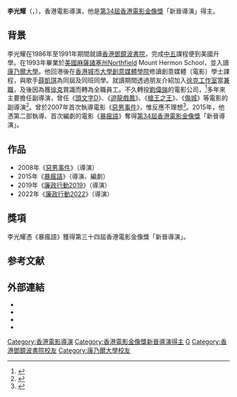 {{Otheruses|subject=香港導演|other=新加坡前總理|李光耀}}

{{藝人
|姓名 = 李光耀
|類型 = 導演
|英文名 = David Lee 
|羅馬拼音 = Lee Kwong Yiu
| image         = [[File:HK_KT_HKFDG_陳果_Fruit_Chan_Gor_n_李光耀_導演_David_Lee_Kwong_Yiu_Dec-2017_IX1.jpg|200px]]
| caption       = 2017年12月[[香港電影導演會|香港電影導演會]]與導演對話電影座談會，灰衫者為李光耀
| birth_date    = {{birth date and age|1973|11|27}}
| birth_place   = {{HKG-1959}}
| death_date    = 
| death_place   = 
| nationality   = {{CHN-HKG}}
| ancestor      = 
| other_names   = 
| education     = {{ubl|[[康乃爾大學|康乃爾大學]]學士|[[香港城市大學|香港城市大學]]創意媒體學院創意媒體學士}}
| alma_mater    = {{ubl|[[香港鄧鏡波書院|香港鄧鏡波書院]]|Northfield Mount Hermon School}}
| occupation    = 電影導演、編劇
| years_active  = 2007年至今
| spouse        = 
| children      = 
| relatives     = 
| religion      =
| imdb = 
|hongkongfilmawards = {{獎項|新晉導演|2015年|《[[暴瘋語|暴瘋語]]》}}
}}

'''李光耀'''（{{lang-en|David Lee Kwong Yiu}}，{{bd|1973年|11月27日}}），香港電影導演，他是[[第34屆香港電影金像獎|第34屆香港電影金像獎]]「新晉導演」得主。

==背景==
李光耀在1986年至1991年期間就讀[[香港鄧鏡波書院|香港鄧鏡波書院]]，完成[[中五|中五]]課程便到美國升學。在1993年畢業於[[美國|美國]][[麻薩諸塞州|麻薩諸塞州]]Northfield Mount Hermon School，並入讀[[康乃爾大學|康乃爾大學]]。他回港後在[[香港城市大學創意媒體學院|香港城市大學創意媒體學院]]修讀創意媒體（電影）學士課程，與歌手[[薛凱琪|薛凱琪]]為同屆及同班同學。就讀期間透過朋友介紹加入[[徐克工作室|徐克工作室]]當[[兼職|兼職]]，及後因為獲[[徐克|徐克]]賞識而轉為全職員工。不久轉投[[劉偉強|劉偉強]]的電影公司，<ref>{{cite web |url=http://www.hkfilmdirectors.com/zh-hk/director/lee-kwong-yiu-david |title=李光耀  LEE Kwong Yiu David |last= |first= |date= |website= |publisher=香港電影導演大全 |access-date=2019-04-24 |quote= |archive-date=2020-09-21 |archive-url=https://web.archive.org/web/20200921034403/http://www.hkfilmdirectors.com/zh-hk/director/lee-kwong-yiu-david |dead-url=no }}</ref>多年來主要擔任副導演，曾任《[[頭文字D_(電影)|頭文字D]]》、《[[遊龍戲鳳|遊龍戲鳳]]》、《[[槍王之王|槍王之王]]》、《[[傷城|傷城]]》等電影的副導演<ref>{{cite web | url =http://www.dbc.hk/radio2/news-detail/Id/57482/type/81/【金像獎】李光耀奪得新晉導演 | title =【金像獎】李光耀奪得新晉導演 | date =2015-04-19 | publisher =DBC數碼電台 | 5 = | language =zh-hant | access-date =2021-12-27 | archive-date =2020-03-27 | archive-url =https://web.archive.org/web/20200327202929/http://www.dbc.hk/radio2/news-detail/Id/57482/type/81/%E3%80%90%E9%87%91%E5%83%8F%E7%8D%8E%E3%80%91%E6%9D%8E%E5%85%89%E8%80%80%E5%A5%AA%E5%BE%97%E6%96%B0%E6%99%89%E5%B0%8E%E6%BC%94 | dead-url =no }}</ref>。曾於2007年首次執導電影《[[惡男事件|惡男事件]]》，惟反應不理想<ref> {{cite web| url =http://www.skypost.hk/feature/人物/2/2/劉青雲•李光耀%20追瘋的人/172433| title =劉青雲•李光耀 追瘋的人| date =2015-03-25| publisher =晴報Sky Post| 5 =| language =zh-hant| deadurl =yes| archiveurl =https://web.archive.org/web/20160305073747/http://www.skypost.hk/feature/%E4%BA%BA%E7%89%A9/2/2/%E5%8A%89%E9%9D%92%E9%9B%B2%E2%80%A2%E6%9D%8E%E5%85%89%E8%80%80%20%E8%BF%BD%E7%98%8B%E7%9A%84%E4%BA%BA/172433| archivedate =2016-03-05}}</ref>。2015年，他憑第二部執導、首次編劇的電影《[[暴瘋語|暴瘋語]]》奪得[[第34屆香港電影金像獎|第34屆香港電影金像獎]]「新晉導演」。

==作品==
*2008年《[[惡男事件|惡男事件]]》（導演）
*2015年《[[暴瘋語|暴瘋語]]》（導演、編劇）
*2019年《[[廉政行動2019|廉政行動2019]]》（導演）
*2022年《[[廉政行動2022|廉政行動2022]]》（導演）

==獎項==
李光耀憑《暴瘋語》獲得第三十四屆香港電影金像獎「新晉導演」。

== 参考文献 ==
{{Reflist|2}}

==外部連結==
*{{hkmdb name|36172|李光耀}}
*{{Douban people|1335186|李光耀}}
*{{Mtime people|1464769|李光耀}}
*{{imdb name|3360302|李光耀}}{{en}}

{{香港電影金像獎新晉導演|第34屆}}
{{DEFAULTSORT: Lee Kwong Yiu}}
[[Category:香港電影導演|Category:香港電影導演]]
[[Category:香港電影金像獎新晉導演得主|Category:香港電影金像獎新晉導演得主]]
[[Category:李姓|G]]
[[Category:香港鄧鏡波書院校友|Category:香港鄧鏡波書院校友]]
[[Category:康乃爾大學校友|Category:康乃爾大學校友]]